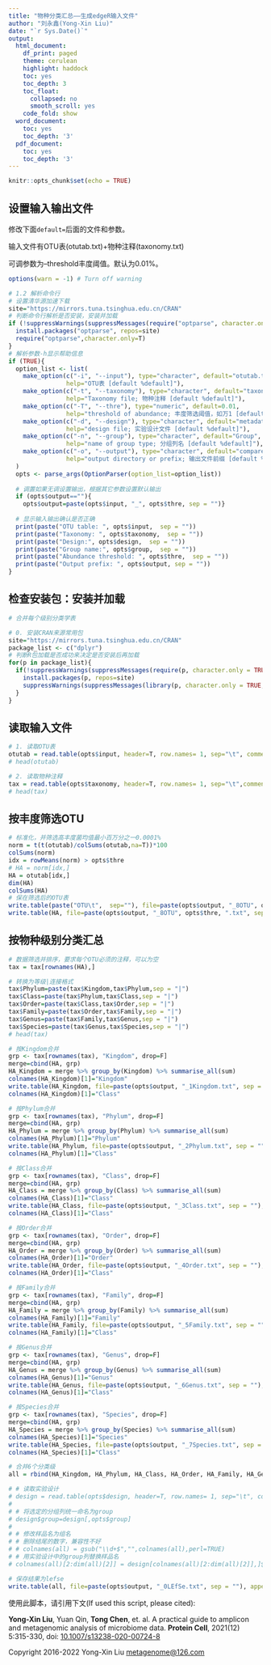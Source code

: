 ```yaml
---
title: "物种分类汇总——生成edgeR输入文件"
author: "刘永鑫(Yong-Xin Liu)"
date: "`r Sys.Date()`"
output:
  html_document:
    df_print: paged
    theme: cerulean
    highlight: haddock
    toc: yes
    toc_depth: 3
    toc_float:
      collapsed: no
      smooth_scroll: yes
    code_fold: show
  word_document:
    toc: yes
    toc_depth: '3'
  pdf_document:
    toc: yes
    toc_depth: '3'
---
```

 
```r
knitr::opts_chunk$set(echo = TRUE)
```
 
## 设置输入输出文件

修改下面`default=`后面的文件和参数。

输入文件有OTU表(otutab.txt)+物种注释(taxonomy.txt)

可调参数为--threshold丰度阈值。默认为0.01%。

```r
options(warn = -1) # Turn off warning

# 1.2 解析命令行
# 设置清华源加速下载
site="https://mirrors.tuna.tsinghua.edu.cn/CRAN"
# 判断命令行解析是否安装，安装并加载
if (!suppressWarnings(suppressMessages(require("optparse", character.only = TRUE, quietly = TRUE, warn.conflicts = FALSE)))) {
  install.packages("optparse", repos=site)
  require("optparse",character.only=T) 
}
# 解析参数-h显示帮助信息
if (TRUE){
  option_list <- list(
    make_option(c("-i", "--input"), type="character", default="otutab.txt",
                help="OTU表 [default %default]"),
    make_option(c("-t", "--taxonomy"), type="character", default="taxonomy.txt",
                help="Taxonomy file; 物种注释 [default %default]"),
    make_option(c("-T", "--thre"), type="numeric", default=0.01,
                help="threshold of abundance; 丰度筛选阈值，如万1 [default %default]"),
    make_option(c("-d", "--design"), type="character", default="metadata.txt",
                help="design file; 实验设计文件 [default %default]"),
    make_option(c("-n", "--group"), type="character", default="Group",
                help="name of group type; 分组列名 [default %default]"),
    make_option(c("-o", "--output"), type="character", default="compare/count",
                help="output directory or prefix; 输出文件前缀 [default %default]")
  )
  opts <- parse_args(OptionParser(option_list=option_list))
  
  # 调置如果无调设置输出，根据其它参数设置默认输出
  if (opts$output==""){
    opts$output=paste(opts$input, "_", opts$thre, sep = "")}
  
  # 显示输入输出确认是否正确
  print(paste("OTU table: ", opts$input,  sep = ""))
  print(paste("Taxonomy: ", opts$taxonomy,  sep = ""))
  print(paste("Design:", opts$design,  sep = ""))
  print(paste("Group name:", opts$group,  sep = ""))
  print(paste("Abundance threshold: ", opts$thre,  sep = ""))
  print(paste("Output prefix: ", opts$output, sep = ""))
}

```

## 检查安装包：安装并加载

```r
# 合并每个级别分类学表

# 0. 安装CRAN来源常用包
site="https://mirrors.tuna.tsinghua.edu.cn/CRAN"
package_list <- c("dplyr")
# 判断R包加载是否成功来决定是否安装后再加载
for(p in package_list){
  if(!suppressWarnings(suppressMessages(require(p, character.only = TRUE, quietly = TRUE, warn.conflicts = FALSE)))){
    install.packages(p, repos=site)
    suppressWarnings(suppressMessages(library(p, character.only = TRUE, quietly = TRUE, warn.conflicts = FALSE)))
  }
}

```

## 读取输入文件

```r

# 1. 读取OTU表
otutab = read.table(opts$input, header=T, row.names= 1, sep="\t", comment.char = "", stringsAsFactors = F)
# head(otutab)

# 2. 读取物种注释
tax = read.table(opts$taxonomy, header=T, row.names= 1, sep="\t",comment.char = "", stringsAsFactors = F) 
# head(tax)

```

## 按丰度筛选OTU

```r
# 标准化，并筛选高丰度菌均值最小百万分之一0.0001%
norm = t(t(otutab)/colSums(otutab,na=T))*100
colSums(norm)
idx = rowMeans(norm) > opts$thre
# HA = norm[idx,]
HA = otutab[idx,]
dim(HA)
colSums(HA)
# 保在筛选后的OTU表
write.table(paste("OTU\t",  sep=""), file=paste(opts$output, "_8OTU", opts$thre, ".txt", sep = ""), append = F, sep="\t", quote=F, row.names=F, col.names=F, eol = "")
write.table(HA, file=paste(opts$output, "_8OTU", opts$thre, ".txt", sep = ""), append = T, sep="\t", quote=F, row.names=T, col.names=T)
```

## 按物种级别分类汇总

```r
# 数据筛选并排序，要求每个OTU必须的注释，可以为空
tax = tax[rownames(HA),]

# 转换为等级|连接格式
tax$Phylum=paste(tax$Kingdom,tax$Phylum,sep = "|")
tax$Class=paste(tax$Phylum,tax$Class,sep = "|")
tax$Order=paste(tax$Class,tax$Order,sep = "|")
tax$Family=paste(tax$Order,tax$Family,sep = "|")
tax$Genus=paste(tax$Family,tax$Genus,sep = "|")
tax$Species=paste(tax$Genus,tax$Species,sep = "|")
# head(tax)

# 按Kingdom合并
grp <- tax[rownames(tax), "Kingdom", drop=F]
merge=cbind(HA, grp)
HA_Kingdom = merge %>% group_by(Kingdom) %>% summarise_all(sum)
colnames(HA_Kingdom)[1]="Kingdom"
write.table(HA_Kingdom, file=paste(opts$output, "_1Kingdom.txt", sep = ""), append = FALSE, sep="\t", quote=F, row.names=F, col.names=T)
colnames(HA_Kingdom)[1]="Class"

# 按Phylum合并
grp <- tax[rownames(tax), "Phylum", drop=F]
merge=cbind(HA, grp)
HA_Phylum = merge %>% group_by(Phylum) %>% summarise_all(sum)
colnames(HA_Phylum)[1]="Phylum"
write.table(HA_Phylum, file=paste(opts$output, "_2Phylum.txt", sep = ""), append = FALSE, sep="\t", quote=F, row.names=F, col.names=T)
colnames(HA_Phylum)[1]="Class"

# 按Class合并
grp <- tax[rownames(tax), "Class", drop=F]
merge=cbind(HA, grp)
HA_Class = merge %>% group_by(Class) %>% summarise_all(sum)
colnames(HA_Class)[1]="Class"
write.table(HA_Class, file=paste(opts$output, "_3Class.txt", sep = ""), append = FALSE, sep="\t", quote=F, row.names=F, col.names=T)
colnames(HA_Class)[1]="Class"

# 按Order合并
grp <- tax[rownames(tax), "Order", drop=F]
merge=cbind(HA, grp)
HA_Order = merge %>% group_by(Order) %>% summarise_all(sum)
colnames(HA_Order)[1]="Order"
write.table(HA_Order, file=paste(opts$output, "_4Order.txt", sep = ""), append = FALSE, sep="\t", quote=F, row.names=F, col.names=T)
colnames(HA_Order)[1]="Class"

# 按Family合并
grp <- tax[rownames(tax), "Family", drop=F]
merge=cbind(HA, grp)
HA_Family = merge %>% group_by(Family) %>% summarise_all(sum)
colnames(HA_Family)[1]="Family"
write.table(HA_Family, file=paste(opts$output, "_5Family.txt", sep = ""), append = FALSE, sep="\t", quote=F, row.names=F, col.names=T)
colnames(HA_Family)[1]="Class"

# 按Genus合并
grp <- tax[rownames(tax), "Genus", drop=F]
merge=cbind(HA, grp)
HA_Genus = merge %>% group_by(Genus) %>% summarise_all(sum)
colnames(HA_Genus)[1]="Genus"
write.table(HA_Genus, file=paste(opts$output, "_6Genus.txt", sep = ""), append = FALSE, sep="\t", quote=F, row.names=F, col.names=T)
colnames(HA_Genus)[1]="Class"

# 按Species合并
grp <- tax[rownames(tax), "Species", drop=F]
merge=cbind(HA, grp)
HA_Species = merge %>% group_by(Species) %>% summarise_all(sum)
colnames(HA_Species)[1]="Species"
write.table(HA_Species, file=paste(opts$output, "_7Species.txt", sep = ""), append = FALSE, sep="\t", quote=F, row.names=F, col.names=T)
colnames(HA_Species)[1]="Class"

# 合并6个分类级
all = rbind(HA_Kingdom, HA_Phylum, HA_Class, HA_Order, HA_Family, HA_Genus) # , HA_Species

# # 读取实验设计
# design = read.table(opts$design, header=T, row.names= 1, sep="\t", comment.char = "", stringsAsFactors = F) 
# 
# # 将选定的分组列统一命名为group
# design$group=design[,opts$group]
# 
# # 修改样品名为组名
# # 删除结尾的数字，兼容性不好
# # colnames(all) = gsub("\\d+$","",colnames(all),perl=TRUE)
# # 用实验设计中的group列替换样品名
# colnames(all)[2:dim(all)[2]] = design[colnames(all)[2:dim(all)[2]],]$group

# 保存结果为lefse
write.table(all, file=paste(opts$output, "_0LEfSe.txt", sep = ""), append = FALSE, sep="\t", quote=F, row.names=F, col.names=T)
```

使用此脚本，请引用下文(If used this script, please cited):

**Yong-Xin Liu**, Yuan Qin, **Tong Chen**, et. al. A practical guide to amplicon and metagenomic analysis of microbiome data. **Protein Cell**, 2021(12) 5:315-330, doi: [10.1007/s13238-020-00724-8](https://doi.org/10.1007/s13238-020-00724-8)

Copyright 2016-2022 Yong-Xin Liu <metagenome@126.com>